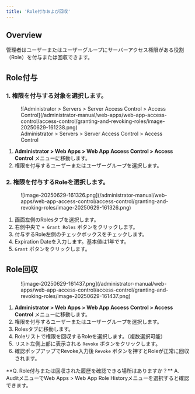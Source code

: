 ```yaml
---
title: 'Role付与および回収'
---
```



## Overview

管理者はユーザーまたはユーザーグループにサーバーアクセス権限がある役割（Role）を付与または回収できます。

## Role付与

### 1. 権限を付与する対象を選択します。

<figure data-layout="center" data-align="center">
![Administrator > Servers > Server Access Control > Access Control](/administrator-manual/web-apps/web-app-access-control/access-control/granting-and-revoking-roles/image-20250629-161238.png)
<figcaption>
Administrator > Servers > Server Access Control > Access Control
</figcaption>
</figure>


1. **Administrator > Web Apps > Web App Access Control > Access Control** メニューに移動します。
2. 権限を付与するユーザーまたはユーザーグループを選択します。

### 2. 権限を付与するRoleを選択します。

<figure data-layout="center" data-align="center">
![image-20250629-161326.png](/administrator-manual/web-apps/web-app-access-control/access-control/granting-and-revoking-roles/image-20250629-161326.png)
</figure>

1. 画面左側のRolesタブを選択します。
2. 右側中央で `+ Grant Roles` ボタンをクリックします。
3. 付与するRole左側のチェックボックスをチェックします。
4. Expiration Dateを入力します。基本値は1年です。
5. `Grant` ボタンをクリックします。


## Role回収

<figure data-layout="center" data-align="center">
![image-20250629-161437.png](/administrator-manual/web-apps/web-app-access-control/access-control/granting-and-revoking-roles/image-20250629-161437.png)
</figure>

1. **Administrator > Web Apps > Web App Access Control > Access Control** メニューに移動します。
2. 権限を付与するユーザーまたはユーザーグループを選択します。
3. Rolesタブに移動します。
4. Roleリストで権限を回収するRoleを選択します。（複数選択可能）
5. リスト左側上部に表示される `Revoke` ボタンをクリックします。
6. 確認ポップアップでRevoke入力後 `Revoke` ボタンを押すとRoleが正常に回収されます。


<Callout type="info">
**Q. Role付与または回収された履歴を確認できる場所はありますか？**
A. AuditメニューでWeb Apps > Web App Role Historyメニューを選択すると確認できます。
</Callout>
